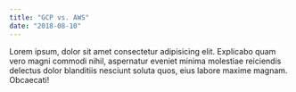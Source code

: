 ```yaml
---
title: "GCP vs. AWS"
date: "2018-08-10"
---
```


Lorem ipsum, dolor sit amet consectetur adipisicing elit. Explicabo quam vero magni commodi nihil, aspernatur eveniet minima molestiae reiciendis delectus dolor blanditiis nesciunt soluta quos, eius labore maxime magnam. Obcaecati!
